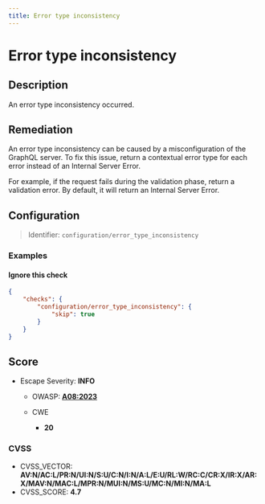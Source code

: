 ```yaml
---
title: Error type inconsistency
---
```


# Error type inconsistency

## Description

An error type inconsistency occurred.


## Remediation

An error type inconsistency can be caused by a misconfiguration of the GraphQL server.
To fix this issue, return a contextual error type for each error instead of an Internal Server Error.

For example, if the request fails during the validation phase, return a validation error.
By default, it will return an Internal Server Error.



## Configuration

> Identifier: `configuration/error_type_inconsistency`



### Examples



#### Ignore this check

```json
{
    "checks": {
        "configuration/error_type_inconsistency": {
            "skip": true
        }
    }
}
```




## Score

- Escape Severity: **<span className="info-severityom">INFO</span>**
  - OWASP: **[A08:2023](https://github.com/OWASP/API-Security/blob/master/editions/2023/en/0xa8-lack-of-protection-from-automated-threats.md)**
  
  - CWE
    - **20**
  
  
  

### CVSS

- CVSS_VECTOR: **AV:N/AC:L/PR:N/UI:N/S:U/C:N/I:N/A:L/E:U/RL:W/RC:C/CR:X/IR:X/AR:X/MAV:N/MAC:L/MPR:N/MUI:N/MS:U/MC:N/MI:N/MA:L**
- CVSS_SCORE: **4.7**

